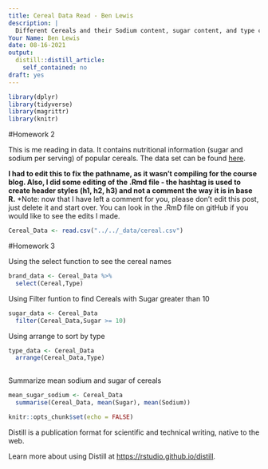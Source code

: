 ```yaml
---
title: Cereal Data Read - Ben Lewis
description: |
  Different Cereals and their Sodium content, sugar content, and type categorized with A & C.
Your Name: Ben Lewis
date: 08-16-2021
output:
  distill::distill_article:
    self_contained: no
draft: yes
---
```

```r
library(dplyr)
library(tidyverse)
library(magrittr)
library(knitr)
```


#Homework 2

This is me reading in data. It contains nutritional information (sugar and sodium per serving) of popular cereals. The data set can be found [here](https://artofstat.com/datasets).


**I had to edit this to fix the pathname, as it wasn't compiling for the course blog. Also, I did some editing of the .Rmd file - the hashtag is used to create header styles (h1, h2, h3) and not a comment the way it is in base R.**
*Note: now that I have left a comment for you, please don't edit this post, just delete it and start over. You can look in the .RmD file on gitHub if you would like to see the edits I made.

```r
Cereal_Data <- read.csv("../../_data/cereal.csv")
```

#Homework 3

Using the select function to see the cereal names

```r
brand_data <- Cereal_Data %>%
  select(Cereal,Type)
```

Using Filter funtion to find Cereals with Sugar greater than 10

```r
sugar_data <- Cereal_Data
  filter(Cereal_Data,Sugar >= 10)

```

Using arrange to sort by type

```r
type_data <- Cereal_Data
  arrange(Cereal_Data,Type) 
  
```

Summarize mean sodium and sugar of cereals 

```r
mean_sugar_sodium <- Cereal_Data
  summarise(Cereal_Data, mean(Sugar), mean(Sodium))

```


```r
knitr::opts_chunk$set(echo = FALSE)
```

Distill is a publication format for scientific and technical writing, native to the web.

Learn more about using Distill at <https://rstudio.github.io/distill>.


